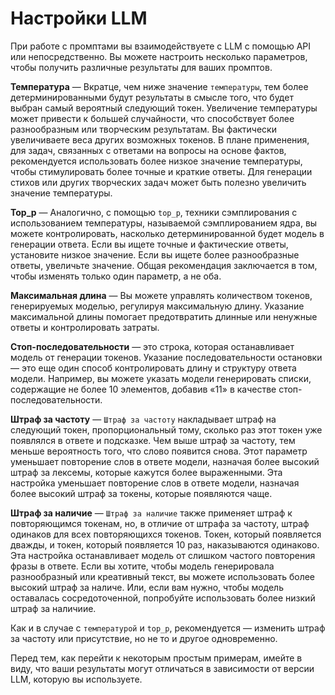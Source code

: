 # Настройки LLM

При работе с промптами вы взаимодействуете с LLM с помощью API или непосредственно. Вы можете настроить несколько параметров, чтобы получить различные результаты для ваших промптов.

**Температура** — Вкратце, чем ниже значение `температуры`, тем более детерминированными будут результаты в смысле того, что будет выбран самый вероятный следующий токен. Увеличение температуры может привести к большей случайности, что способствует более разнообразным или творческим результатам. Вы фактически увеличиваете веса других возможных токенов. В плане применения, для задач, связанных с ответами на вопросы на основе фактов, рекомендуется использовать более низкое значение температуры, чтобы стимулировать более точные и краткие ответы. Для генерации стихов или других творческих задач может быть полезно увеличить значение температуры.

**Top_p** — Аналогично, с помощью `top_p`, техники сэмплирования с использованием температуры, называемой сэмплированием ядра, вы можете контролировать, насколько детерминированной будет модель в генерации ответа. Если вы ищете точные и фактические ответы, установите низкое значение. Если вы ищете более разнообразные ответы, увеличьте значение. Общая рекомендация заключается в том, чтобы изменять только один параметр, а не оба.

**Максимальная длина** — Вы можете управлять количеством токенов, генерируемых моделью, регулируя максимальную длину. Указание максимальной длины помогает предотвратить длинные или ненужные ответы и контролировать затраты.

**Стоп-последовательности** — это строка, которая останавливает модель от генерации токенов. Указание последовательности остановки — это еще один способ контролировать длину и структуру ответа модели. Например, вы можете указать модели генерировать списки, содержащие не более 10 элементов, добавив «11» в качестве стоп-последовательности.

**Штраф за частоту** — `Штраф за частоту` накладывает штраф на следующий токен, пропорциональный тому, сколько раз этот токен уже появлялся в ответе и подсказке. Чем выше штраф за частоту, тем меньше вероятность того, что слово появится снова. Этот параметр уменьшает повторение слов в ответе модели, назначая более высокий штраф за лексемы, которые кажутся более выраженными. Эта настройка уменьшает повторение слов в ответе модели, назначая более высокий штраф за токены, которые появляются чаще.

**Штраф за наличие** — `Штраф за наличие` также применяет штраф к повторяющимся токенам, но, в отличие от штрафа за частоту, штраф одинаков для всех повторяющихся токенов. Токен, который появляется дважды, и токен, который появляется 10 раз, наказываются одинаково. Эта настройка останавливает модель от слишком частого повторения фразы в ответе. Если вы хотите, чтобы модель генерировала разнообразный или креативный текст, вы можете использовать более высокий штраф за наличе. Или, если вам нужно, чтобы модель оставалась сосредоточенной, попробуйте использовать более низкий штраф за наличиие.

Как и в случае с `температурой` и `top_p`, рекомендуется — изменить штраф за частоту или присутствие, но не то и другое одновременно.

Перед тем, как перейти к некоторым простым примерам, имейте в виду, что ваши результаты могут отличаться в зависимости от версии LLM, которую вы используете.
